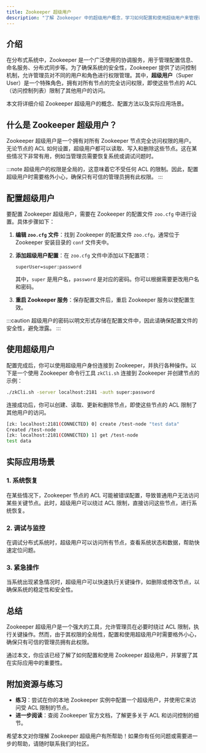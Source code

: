 ```yaml
---
title: Zookeeper 超级用户
description: "了解 Zookeeper 中的超级用户概念，学习如何配置和使用超级用户来管理访问控制。"
---
```


## 介绍

在分布式系统中，Zookeeper 是一个广泛使用的协调服务，用于管理配置信息、命名服务、分布式同步等。为了确保系统的安全性，Zookeeper 提供了访问控制机制，允许管理员对不同的用户和角色进行权限管理。其中，**超级用户**（Super User）是一个特殊角色，拥有对所有节点的完全访问权限，即使这些节点的 ACL（访问控制列表）限制了其他用户的访问。

本文将详细介绍 Zookeeper 超级用户的概念、配置方法以及实际应用场景。

## 什么是 Zookeeper 超级用户？

Zookeeper 超级用户是一个拥有对所有 Zookeeper 节点完全访问权限的用户。无论节点的 ACL 如何设置，超级用户都可以读取、写入和删除这些节点。这在某些情况下非常有用，例如当管理员需要恢复系统或调试问题时。

:::note
超级用户的权限是全局的，这意味着它不受任何 ACL 的限制。因此，配置超级用户时需要格外小心，确保只有可信的管理员拥有此权限。
:::

## 配置超级用户

要配置 Zookeeper 超级用户，需要在 Zookeeper 的配置文件 `zoo.cfg` 中进行设置。具体步骤如下：

1. **编辑 `zoo.cfg` 文件**：找到 Zookeeper 的配置文件 `zoo.cfg`，通常位于 Zookeeper 安装目录的 `conf` 文件夹中。

2. **添加超级用户配置**：在 `zoo.cfg` 文件中添加以下配置项：

   ```plaintext
   superUser=super:password
   ```

   其中，`super` 是用户名，`password` 是对应的密码。你可以根据需要更改用户名和密码。

3. **重启 Zookeeper 服务**：保存配置文件后，重启 Zookeeper 服务以使配置生效。

:::caution
超级用户的密码以明文形式存储在配置文件中，因此请确保配置文件的安全性，避免泄露。
:::

## 使用超级用户

配置完成后，你可以使用超级用户身份连接到 Zookeeper，并执行各种操作。以下是一个使用 Zookeeper 命令行工具 `zkCli.sh` 连接到 Zookeeper 并创建节点的示例：

```bash
./zkCli.sh -server localhost:2181 -auth super:password
```

连接成功后，你可以创建、读取、更新和删除节点，即使这些节点的 ACL 限制了其他用户的访问。

```bash
[zk: localhost:2181(CONNECTED) 0] create /test-node "test data"
Created /test-node
[zk: localhost:2181(CONNECTED) 1] get /test-node
test data
```

## 实际应用场景

### 1. 系统恢复

在某些情况下，Zookeeper 节点的 ACL 可能被错误配置，导致普通用户无法访问某些关键节点。此时，超级用户可以绕过 ACL 限制，直接访问这些节点，进行系统恢复。

### 2. 调试与监控

在调试分布式系统时，超级用户可以访问所有节点，查看系统状态和数据，帮助快速定位问题。

### 3. 紧急操作

当系统出现紧急情况时，超级用户可以快速执行关键操作，如删除或修改节点，以确保系统的稳定性和安全性。

## 总结

Zookeeper 超级用户是一个强大的工具，允许管理员在必要时绕过 ACL 限制，执行关键操作。然而，由于其权限的全局性，配置和使用超级用户时需要格外小心，确保只有可信的管理员拥有此权限。

通过本文，你应该已经了解了如何配置和使用 Zookeeper 超级用户，并掌握了其在实际应用中的重要性。

## 附加资源与练习

- **练习**：尝试在你的本地 Zookeeper 实例中配置一个超级用户，并使用它来访问受 ACL 限制的节点。
- **进一步阅读**：查阅 Zookeeper 官方文档，了解更多关于 ACL 和访问控制的细节。

希望本文对你理解 Zookeeper 超级用户有所帮助！如果你有任何问题或需要进一步的帮助，请随时联系我们的社区。